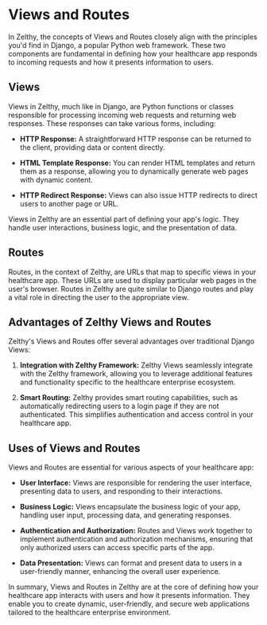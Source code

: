 # Views and Routes

In Zelthy, the concepts of Views and Routes closely align with the principles you'd find in Django, a popular Python web framework. These two components are fundamental in defining how your healthcare app responds to incoming requests and how it presents information to users.

## Views

Views in Zelthy, much like in Django, are Python functions or classes responsible for processing incoming web requests and returning web responses. These responses can take various forms, including:

- **HTTP Response:** A straightforward HTTP response can be returned to the client, providing data or content directly.

- **HTML Template Response:** You can render HTML templates and return them as a response, allowing you to dynamically generate web pages with dynamic content.

- **HTTP Redirect Response:** Views can also issue HTTP redirects to direct users to another page or URL.

Views in Zelthy are an essential part of defining your app's logic. They handle user interactions, business logic, and the presentation of data.

## Routes

Routes, in the context of Zelthy, are URLs that map to specific views in your healthcare app. These URLs are used to display particular web pages in the user's browser. Routes in Zelthy are quite similar to Django routes and play a vital role in directing the user to the appropriate view.

## Advantages of Zelthy Views and Routes

Zelthy's Views and Routes offer several advantages over traditional Django Views:

1. **Integration with Zelthy Framework:** Zelthy Views seamlessly integrate with the Zelthy framework, allowing you to leverage additional features and functionality specific to the healthcare enterprise ecosystem.

2. **Smart Routing:** Zelthy provides smart routing capabilities, such as automatically redirecting users to a login page if they are not authenticated. This simplifies authentication and access control in your healthcare app.

## Uses of Views and Routes

Views and Routes are essential for various aspects of your healthcare app:

- **User Interface:** Views are responsible for rendering the user interface, presenting data to users, and responding to their interactions.

- **Business Logic:** Views encapsulate the business logic of your app, handling user input, processing data, and generating responses.

- **Authentication and Authorization:** Routes and Views work together to implement authentication and authorization mechanisms, ensuring that only authorized users can access specific parts of the app.

- **Data Presentation:** Views can format and present data to users in a user-friendly manner, enhancing the overall user experience.

In summary, Views and Routes in Zelthy are at the core of defining how your healthcare app interacts with users and how it presents information. They enable you to create dynamic, user-friendly, and secure web applications tailored to the healthcare enterprise environment.